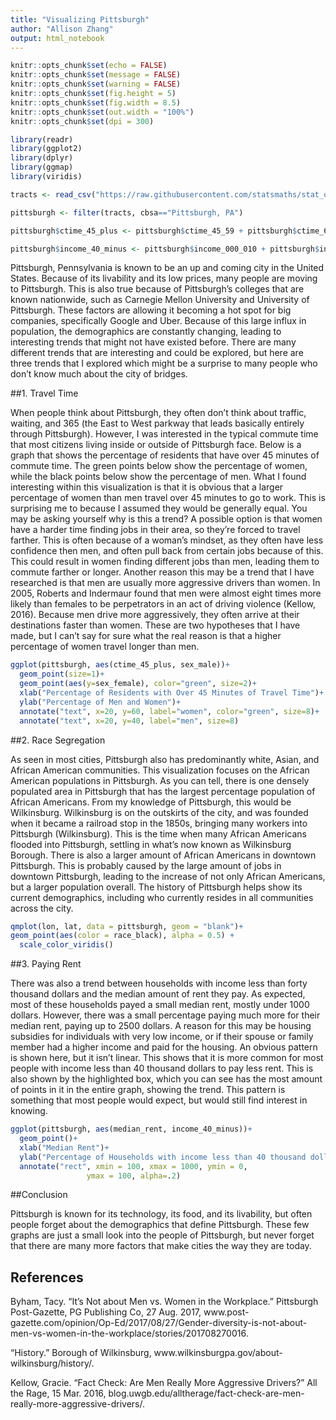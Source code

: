 ```yaml
---
title: "Visualizing Pittsburgh"
author: "Allison Zhang"
output: html_notebook
---
```


```r
knitr::opts_chunk$set(echo = FALSE)
knitr::opts_chunk$set(message = FALSE)
knitr::opts_chunk$set(warning = FALSE)
knitr::opts_chunk$set(fig.height = 5)
knitr::opts_chunk$set(fig.width = 8.5)
knitr::opts_chunk$set(out.width = "100%")
knitr::opts_chunk$set(dpi = 300)

library(readr)
library(ggplot2)
library(dplyr)
library(ggmap)
library(viridis)
```

```r
tracts <- read_csv("https://raw.githubusercontent.com/statsmaths/stat_data/gh-pages/acs_tract_data_2016.csv.gz")

pittsburgh <- filter(tracts, cbsa=="Pittsburgh, PA")

pittsburgh$ctime_45_plus <- pittsburgh$ctime_45_59 + pittsburgh$ctime_60_89 + pittsburgh$ctime_90_99

pittsburgh$income_40_minus <- pittsburgh$income_000_010 + pittsburgh$income_010_015 + pittsburgh$income_015_020 + pittsburgh$income_020_025 + pittsburgh$income_025_030 + pittsburgh$income_030_035+ pittsburgh$income_035_040
```

  Pittsburgh, Pennsylvania is known to be an up and coming city in the United States. Because of its livability and its low prices, many people are moving to Pittsburgh. This is also true because of Pittsburgh's colleges that are known nationwide, such as Carnegie Mellon University and University of Pittsburgh. These factors are allowing it becoming a hot spot for big companies, specifically Google and Uber. Because of this large influx in population, the demographics are constantly changing, leading to interesting trends that might not have existed before. There are many different trends that are interesting and could be explored, but here are three trends that I explored which might be a surprise to many people who don't know much about the city of bridges. 

##1. Travel Time

  When people think about Pittsburgh, they often don't think about traffic, waiting, and 365 (the East to West parkway that leads basically entirely through Pittsburgh). However, I was interested in the typical commute time that most citizens living inside or outside of Pittsburgh face. Below is a graph that shows the percentage of residents that have over 45 minutes of commute time. The green points below show the percentage of women, while the black points below show the percentage of men. What I found interesting within this visualization is that it is obvious that a larger percentage of women than men travel over 45 minutes to go to work. This is surprising me to because I assumed they would be generally equal. 
  You may be asking yourself why is this a trend? A possible option is that women have a harder time finding jobs in their area, so they're forced to travel farther. This is often because of a woman's mindset, as they often have less confidence then men, and often pull back from certain jobs because of this. This could result in women finding different jobs than men, leading them to commute farther or longer. Another reason this may be a trend that I have researched is that men are usually more aggressive drivers than women. In 2005, Roberts and Indermaur found that men were almost eight times more likely than females to be perpetrators in an act of driving violence (Kellow, 2016). Because men drive more aggressively, they often arrive at their destinations faster than women. These are two hypotheses that I have made, but I can't say for sure what the real reason is that a higher percentage of women travel longer than men. 

```r
ggplot(pittsburgh, aes(ctime_45_plus, sex_male))+
  geom_point(size=1)+
  geom_point(aes(y=sex_female), color="green", size=2)+
  xlab("Percentage of Residents with Over 45 Minutes of Travel Time")+
  ylab("Percentage of Men and Women")+
  annotate("text", x=20, y=60, label="women", color="green", size=8)+
  annotate("text", x=20, y=40, label="men", size=8)
```

##2. Race Segregation

  As seen in most cities, Pittsburgh also has predominantly white, Asian, and African American communities. This visualization focuses on the African American populations in Pittsburgh. As you can tell, there is one densely populated area in Pittsburgh that has the largest percentage population of African Americans. From my knowledge of Pittsburgh, this would be Wilkinsburg. Wilkinsburg is on the outskirts of the city, and was founded when it became a railroad stop in the 1850s, bringing many workers into Pittsburgh (Wilkinsburg). This is the time when many African Americans flooded into Pittsburgh, settling in what's now known as Wilkinsburg Borough. There is also a larger amount of African Americans in downtown Pittsburgh. This is probably caused by the large amount of jobs in downtown Pittsburgh, leading to the increase of not only African Americans, but a larger population overall. The history of Pittsburgh helps show its current demographics, including who currently resides in all communities across the city. 

```r
qmplot(lon, lat, data = pittsburgh, geom = "blank")+
geom_point(aes(color = race_black), alpha = 0.5) +
  scale_color_viridis()
```

##3. Paying Rent

There was also a trend between households with income less than forty thousand dollars and the median amount of rent they pay. As expected, most of these households payed a small median rent, mostly under 1000 dollars. However, there was a small percentage paying much more for their median rent, paying up to 2500 dollars. A reason for this may be housing subsidies for individuals with very low income, or if their spouse or family member had a higher income and paid for the housing.  An obvious pattern is shown here, but it isn't linear. This shows that it is more common for most people with income less than 40 thousand dollars to pay less rent. This is also shown by the highlighted box, which you can see has the most amount of points in it in the entire graph, showing the trend. This pattern is something that most people would expect, but would still find interest in knowing. 

```r
ggplot(pittsburgh, aes(median_rent, income_40_minus))+
  geom_point()+
  xlab("Median Rent")+
  ylab("Percentage of Households with income less than 40 thousand dollars")+
  annotate("rect", xmin = 100, xmax = 1000, ymin = 0,
                 ymax = 100, alpha=.2)
```

##Conclusion

Pittsburgh is known for its technology, its food, and its livability, but often people forget about the 
demographics that define Pittsburgh. These few graphs are just a small look into the people of Pittsburgh, but never forget that there are many more factors that make cities the way they are today. 

## References

Byham, Tacy. “It's Not about Men vs. Women in the Workplace.” Pittsburgh Post-Gazette, PG Publishing Co, 27 Aug. 2017, www.post-gazette.com/opinion/Op-Ed/2017/08/27/Gender-diversity-is-not-about-men-vs-women-in-the-workplace/stories/201708270016.

“History.” Borough of Wilkinsburg, www.wilkinsburgpa.gov/about-wilkinsburg/history/.

Kellow, Gracie. “Fact Check: Are Men Really More Aggressive Drivers?” All the Rage, 15 Mar. 2016, blog.uwgb.edu/alltherage/fact-check-are-men-really-more-aggressive-drivers/.



